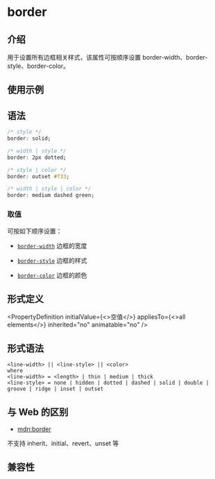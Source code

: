 # border

## 介绍

用于设置所有边框相关样式，该属性可按顺序设置 border-width、border-style、border-color。

## 使用示例


<Go
  example="css-api"
  defaultFile="src/border/App.tsx"
  img="/assets/doc/css/border.jpg"
  defaultEntryFile="dist/border.lynx.bundle"
  entry="src/border"
/>

## 语法

```css
/* style */
border: solid;

/* width | style */
border: 2px dotted;

/* style | color */
border: outset #f33;

/* width | style | color */
border: medium dashed green;
```

### 取值

可按如下顺序设置：

- [`border-width`](./border-width.mdx)
  边框的宽度

- [`border-style`](./border-style.mdx)
  边框的样式

- [`border-color`](./border-color.mdx)
  边框的颜色

## 形式定义


<PropertyDefinition
  initialValue={<>空值</>}
  appliesTo={<>all elements</>}
  inherited="no"
  animatable="no"
/>

## 形式语法

```
<line-width> || <line-style> || <color>
where
<line-width> = <length> | thin | medium | thick
<line-style> = none | hidden | dotted | dashed | solid | double | groove | ridge | inset | outset

```

## 与 Web 的区别

- [mdn:border](https://developer.mozilla.org/en-US/docs/Web/CSS/border)

不支持 inherit、initial、revert、unset 等

## 兼容性


<LegacyCompatTable metadata="css/properties/border" />
